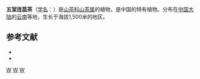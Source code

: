 {{Speciesbox 
| taxon = Camellia stuartiana
| authority =  Sealy
}}

'''五室连蕊茶'''（[[学名|学名]]：{{lang|la|''Camellia stuartiana''}}）是[[山茶科|山茶科]][[山茶属|山茶属]]的植物，是中国的特有植物。分布在[[中国大陆|中国大陆]]的[[云南|云南]]等地，生长于海拔1,500米的地区。

== 参考文献 ==
<div class="references-small">
* {{cite web| url =http://www.bioinfo.cn/db05/KmzwSpecies.php?action=view&id=21846| title =五室连蕊茶| work =《中国高等植物数据库全库》| publisher =中国科学院微生物研究所| author =昆明植物研究所| accessdate =2009-02-25| deadurl =yes| archiveurl =https://web.archive.org/web/20160305005413/http://www.bioinfo.cn/db05/KmzwSpecies.php?action=view&id=21846| archivedate =2016-03-05}}
* {{CPNI| zh=五室连蕊茶 | id=003-10519 | binomial=Camellia stuartiana | authority=Sealy | var= | accessdate=2013-01-18}}
</div>
{{Taxonbar|from=Q10881695}}

[[Category:山茶属|W]]
[[Category:中國特有植物|W]]
[[Category:云南植物|W]]